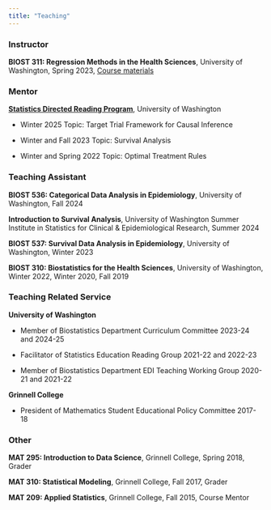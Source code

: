 ```yaml
---
title: "Teaching"
---
```


### Instructor

**BIOST 311: Regression Methods in the Health Sciences**, University of Washington, Spring 2023, [Course materials](https://github.com/ngalanter/BIOST311_2023)

### Mentor

[**Statistics Directed Reading Program**](https://spa-drp.github.io/), University of Washington

- Winter 2025 Topic: Target Trial Framework for Causal Inference

- Winter and Fall 2023 Topic: Survival Analysis 

- Winter and Spring 2022 Topic: Optimal Treatment Rules

### Teaching Assistant

**BIOST 536: Categorical Data Analysis in Epidemiology**, University of Washington, Fall 2024

**Introduction to Survival Analysis**, University of Washington Summer Institute in Statistics for Clinical & Epidemiological Research, Summer 2024

**BIOST 537: Survival Data Analysis in Epidemiology**, University of Washington, Winter 2023

**BIOST 310: Biostatistics for the Health Sciences**, University of Washington, Winter 2022, Winter 2020, Fall 2019

### Teaching Related Service

**University of Washington**

- Member of Biostatistics Department Curriculum Committee 2023-24 and 2024-25

- Facilitator of Statistics Education Reading Group 2021-22 and 2022-23

- Member of Biostatistics Department EDI Teaching Working Group 2020-21 and 2021-22

**Grinnell College**

- President of Mathematics Student Educational Policy Committee 2017-18

### Other

**MAT 295: Introduction to Data Science**, Grinnell College, Spring 2018, Grader
        
 **MAT 310: Statistical Modeling**, Grinnell College, Fall 2017, Grader

**MAT 209: Applied Statistics**, Grinnell College, Fall 2015, Course Mentor
